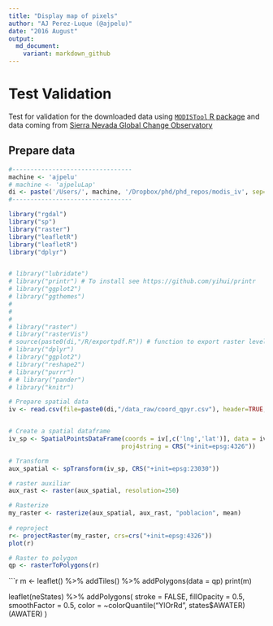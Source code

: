 ```yaml
---
title: "Display map of pixels"
author: "AJ Perez-Luque (@ajpelu)"
date: "2016 August"
output:  
  md_document:
    variant: markdown_github
---
```


# Test Validation 
Test for validation for the downloaded data using [`MODISTool` R package](https://cran.r-project.org/web/packages/MODISTools/index.html) and data coming from [Sierra Nevada Global Change Observatory](https://obsnev.es) 

## Prepare data 
```r
#---------------------------------
machine <- 'ajpelu'
# machine <- 'ajpeluLap'
di <- paste('/Users/', machine, '/Dropbox/phd/phd_repos/modis_iv', sep='')
#---------------------------------
```

```r
library("rgdal")
library("sp")
library("raster")
library("leafletR")
library("leafletR")
library("dplyr")


# library("lubridate")
# library("printr") # To install see https://github.com/yihui/printr
# library("ggplot2")
# library("ggthemes")
# 
# 
# 
# library("raster")
# library("rasterVis")
# source(paste0(di,"/R/exportpdf.R")) # function to export raster levelplots maps as pdf
# library("dplyr")
# library("ggplot2")
# library("reshape2")
# library("purrr")
# # library("pander")
# library("knitr")

```

```r
# Prepare spatial data 
iv <- read.csv(file=paste0(di,"/data_raw/coord_qpyr.csv"), header=TRUE, sep=",")


# Create a spatial dataframe 
iv_sp <- SpatialPointsDataFrame(coords = iv[,c('lng','lat')], data = iv,
                               proj4string = CRS("+init=epsg:4326"))

# Transform 
aux_spatial <- spTransform(iv_sp, CRS("+init=epsg:23030"))

# raster auxiliar 
aux_rast <- raster(aux_spatial, resolution=250)

# Rasterize 
my_raster <- rasterize(aux_spatial, aux_rast, "poblacion", mean)
 
# reproject 
r<- projectRaster(my_raster, crs=crs("+init=epsg:4326"))
plot(r)

# Raster to polygon 
qp <- rasterToPolygons(r)
```


```r
m <- leaflet() %>% 
  addTiles() %>% 
  addPolygons(data = qp)
print(m)

leaflet(neStates) %>%
  addPolygons(
    stroke = FALSE, fillOpacity = 0.5, smoothFactor = 0.5,
    color = ~colorQuantile("YlOrRd", states$AWATER)(AWATER)
  )

